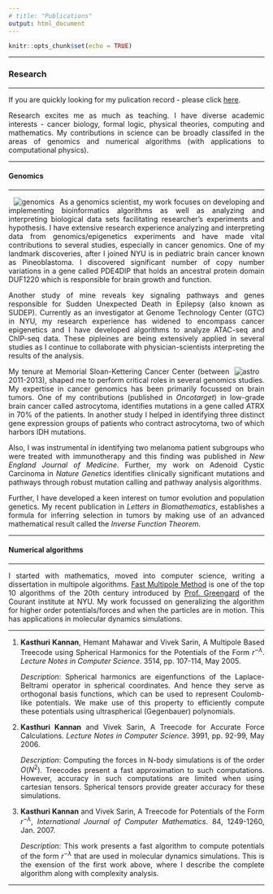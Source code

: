 ```yaml
---
# title: "Publications"
output: html_document
---
```


```r
knitr::opts_chunk$set(echo = TRUE)
```

<style>
body {
text-align: justify}
</style>

---

### Research

---

If you are quickly looking for my pulication record - please click [here](https://kannan-kasthuri.github.io/publications.html). 

Research excites me as much as teaching. I have diverse academic interests - cancer biology, formal logic, physical theories, computing and mathematics. My contributions in science can be broadly classifed in the areas of genomics and numerical algorithms (with applications to computational physics).

---

#### Genomics

---

<img style="float: left;" src="genomics.jpg" alt="genomics" hspace="10"> As a genomics scientist, my work focuses on developing and implementing bioinformatics algorithms as well as analyzing and interpreting biological data sets facilitating researcher’s experiments and hypothesis. I have extensive research experience analyzing and interpreting data from genomics/epigenetics experiments and have made vital contributions to several studies, especially in cancer genomics. One of my landmark discoveries, after I joined NYU is in pediatric brain cancer known as Pineoblastoma. I discovered significant number of copy number variations in a gene called PDE4DIP that holds an ancestral protein domain DUF1220 which is responsible for brain growth and function. 

Another study of mine reveals key signaling pathways and genes responsible for Sudden Unexpected Death in Epilepsy (also known as SUDEP). Currently as an investigator at Genome Technology Center (GTC) in NYU, my research experience has widened to encompass cancer epigenetics and I have developed algorithms to analyze ATAC-seq and ChIP-seq data. These pipleines are being extensively applied in several studies as I continue to collaborate with physician-scientists interpreting the results of the analysis.

<img style="float: right;" src="astro.png" alt="astro" hspace="10"> My tenure at Memorial Sloan-Kettering Cancer Center (between 2011-2013), shaped me to perform critical roles in several genomics studies. My expertise in cancer genomics has been primarily focussed on brain tumors. One of my contributions (published in _Oncotarget_) in low-grade brain cancer called astrocytoma, identifies mutations in a gene called ATRX in 70% of the patients. In another study I helped in identifying three distinct gene expression groups of patients who contract astrocytoma, two of which harbors IDH mutations. 


Also, I was instrumental in identifying two melanoma patient subgroups who were treated with immunotherapy and this finding was published in _New England Journal of Medicine_. Further, my work on Adenoid Cystic Carcinoma in _Nature Genetics_ identifies clinically significant mutations and pathways through robust mutation calling and pathway analysis algorithms.

Further, I have developed a keen interest on tumor evolution and population genetics. My recent publication in _Letters in Biomathematics_, establishes a formula for inferring selection in tumors by making use of an advanced mathematical result called the _Inverse Function Theorem_. 

---

#### Numerical algorithms

---

I started with mathematics, moved into computer science, writing a dissertation in multipole algorithms. [Fast Multipole Method](https://en.wikipedia.org/wiki/Fast_multipole_method) is one of the top 10 algorithms of the 20th century introduced by [Prof. Greengard](https://en.wikipedia.org/wiki/Leslie_Greengard) of the Courant institute at NYU. My work focussed on generalizing the algorithm for higher order potentials/forces and when the particles are in motion. This has applications in molecular dynamics simulations.

---

1. **Kasthuri Kannan**, Hemant Mahawar and Vivek Sarin, A Multipole Based Treecode using Spherical Harmonics for the Potentials of the Form $r^{-\lambda}$. _Lecture Notes in Computer Science_. 3514, pp. 107-114, May 2005.

    _Description_: Spherical harmonics are eigenfunctions of the Laplace-Beltrami operator in spherical coordinates. And hence they serve as orthogonal basis functions, which can be used to represent Coulomb-like potentials. We make use of this property to efficiently compute these potentials using ultraspherical (Gegenbauer) polynomials.

2. **Kasthuri Kannan** and Vivek Sarin, A Treecode for Accurate Force Calculations. _Lecture Notes in Computer Science_. 3991, pp. 92-99, May 2006.

    _Description_: Computing the forces in N-body simulations is of the order $O(N^2)$. Treecodes present a fast approximation to such computations. However, accuracy in such computations are limited when using cartesian tensors. Spherical tensors provide greater accuracy for these simulations.

3. **Kasthuri Kannan** and Vivek Sarin, A Treecode for Potentials of the Form $r^{-\lambda}$, _International Journal of Computer Mathematics_. 84, 1249-1260, Jan. 2007.

    _Description_: This work presents a fast algorithm to compute potentials of the form $r^{-\lambda}$ that are used in molecular dynamics simulations. This is the exension of the first work above, where I describe the complete algorithm along with complexity analysis.

---
